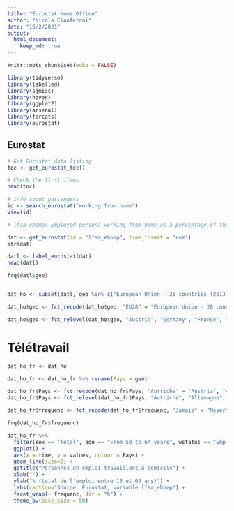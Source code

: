 ```yaml
---
title: "Eurostat Home Office"
author: "Nicola Cianferoni"
date: "16/2/2021"
output:
  html_document:
    keep_md: true
---
```


```r
knitr::opts_chunk$set(echo = FALSE)

library(tidyverse)
library(labelled)
library(sjmisc)
library(haven)
library(ggplot2)
library(arsenal)
library(forcats)
library(eurostat)

```

## Eurostat

```r

# Get Eurostat data listing
toc <- get_eurostat_toc()

# Check the first items
head(toc)

# info about passengers
id <- search_eurostat("working from home")
View(id)

# lfsa_ehomp: Employed persons working from home as a percentage of the total employment, by sex, age and professional status (%)

dat <- get_eurostat(id = "lfsa_ehomp", time_format = "num")
str(dat)

datl <- label_eurostat(dat)
head(datl)

frq(datl$geo)


dat_ho <- subset(datl, geo %in% c("European Union - 28 countries (2013-2020)", "Italy", "Austria", "France", "Germany (until 1990 former territory of the FRG)", "Switzerland") & time %in% 1990:2020)

dat_ho$geo <- fct_recode(dat_ho$geo, "EU28" = "European Union - 28 countries (2013-2020)", "Germany" = "Germany (until 1990 former territory of the FRG)")

dat_ho$geo <- fct_relevel(dat_ho$geo, "Austria", "Germany", "France", "Italy", "Switzerland", "EU28")

```

# Télétravail 


```r


dat_ho_fr <- dat_ho

dat_ho_fr <- dat_ho_fr %>% rename(Pays = geo)

dat_ho_fr$Pays <- fct_recode(dat_ho_fr$Pays, "Autriche" = "Austria", "Allemagne" = "Germany", "Italie" = "Italy", "Suisse" = "Switzerland")
dat_ho_fr$Pays <- fct_relevel(dat_ho_fr$Pays, "Autriche", "Allemagne", "France", "Italie", "Suisse", "EU28")

dat_ho_fr$frequenc <- fct_recode(dat_ho_fr$frequenc, "Jamais" = "Never", "Habituellement" = "Sometimes", "Toujours" = "Usually")

frq(dat_ho_fr$frequenc)


```


```r

dat_ho_fr %>% 
  filter(sex == "Total", age == "From 50 to 64 years", wstatus == "Employees") %>% 
  ggplot() +
  aes(x = time, y = values, colour = Pays) +
  geom_line(size=3) +
  ggtitle("Personnes en emploi travaillant à domicile") +
  xlab("") +
  ylab("% (total de l'emploi entre 15 et 64 ans)") +
  labs(caption="Source: Eurostat, variable lfsa_ehomp") +
  facet_wrap(~ frequenc, dir = "h") +
  theme_bw(base_size = 50)

```

